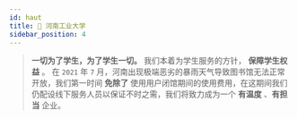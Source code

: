 ```yaml
---
id: haut
title: 🏫 河南工业大学
sidebar_position: 4
---
```


> **一切为了学生，为了学生一切。** 我们本着为学生服务的方针， **保障学生权益** 。 在 `2021` 年 `7` 月，河南出现极端恶劣的暴雨天气导致图书馆无法正常开放，我们第一时间 **免除了** 使用用户闭馆期间的使用费用，在这期间我们仍配设线下服务人员以保证不时之需，我们将致力成为一个 **有温度** 、**有担当** 企业。

